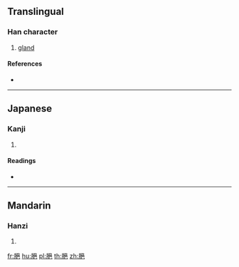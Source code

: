 {{character info/new}}
==Translingual==

===Han character===
{{Han char|rn=130|rad=肉|as=06|sn=10|four=|canj=BNAU}}

# [[gland]]

====References====
* {{Han ref|kx=0981.250|dkj=29464|dj=1434.050|hdz=32070.060|uh=8103|ud=33027}}

----

==Japanese==

===Kanji===
{{ja-kanji|grade=|rs=肉06}}

# {{defn|lang=ja|sort=肉06}}

====Readings====
* {{ja-readings|on=[[ぜい]] (zei)|kun=[[もろい]] (moroi)|nanori=}}

----

==Mandarin==

===Hanzi===
{{cmn-hanzi|pin=[[cuì]] ([[cui4]]), [[xī]] ([[xi1]]), [[xiàn]] ([[xian4]])|wg=ts'ui<sup>4</sup>, hsi<sup>1</sup>, hsien<sup>4</sup>}}

# {{defn|lang=cmn|sort=肉06}}

[[fr:脃]]
[[hu:脃]]
[[pl:脃]]
[[th:脃]]
[[zh:脃]]